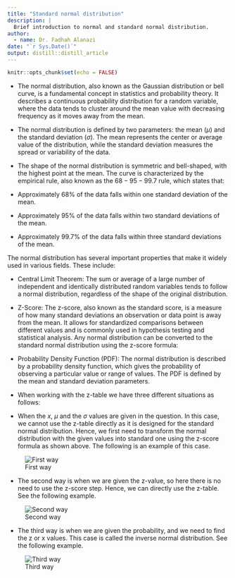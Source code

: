 ```yaml
---
title: "Standard normal distribution"
description: |
  Brief introduction to normal and standard normal distribution.
author:
  - name: Dr. Fadhah Alanazi 
date: "`r Sys.Date()`"
output: distill::distill_article
---
```


```r
knitr::opts_chunk$set(echo = FALSE)
```

- The normal distribution, also known as the Gaussian distribution or bell curve, is a fundamental concept in statistics and probability theory. It describes a continuous probability distribution for a random variable, where the data tends to cluster around the mean value with decreasing frequency as it moves away from the mean.

- The normal distribution is defined by two parameters: the mean ($\mu$) and the standard deviation ($\sigma$). 
The mean represents the center or average value of the distribution, while the standard deviation measures the spread or variability of the data.

- The shape of the normal distribution is symmetric and bell-shaped, with the highest point at the mean. The curve is characterized by the empirical rule, also known as the $68-95-99.7$ rule, which states that:

- Approximately $68\%$ of the data falls within one standard deviation of the mean.
- Approximately $95\%$ of the data falls within two standard deviations of the mean.
- Approximately $99.7\%$ of the data falls within three standard deviations of the mean.

The normal distribution has several important properties that make it widely used in various fields. These include:

- Central Limit Theorem: The sum or average of a large number of independent and identically distributed random variables tends to follow a normal distribution, regardless of the shape of the original distribution. 

- Z-Score: The z-score, also known as the standard score, is a measure of how many standard deviations an observation or data point is away from the mean. It allows for standardized comparisons between different values and is commonly used in hypothesis testing and statistical analysis. Any normal distribution can be converted to the standard normal distribution using the z-score formula:
\begin{equation}
z = \frac{x - \mu}{\sigma}
\end{equation}
- Probability Density Function (PDF): The normal distribution is described by a probability density function, which gives the probability of observing a particular value or range of values. The PDF is defined by the mean and standard deviation parameters.

- When working with the z-table we have three different situations as follows:

- When the $x$, $\mu$ and the $\sigma$ values are given in the question. In this case, we cannot use the z-table directly as 
it is designed for the standard normal distribution. Hence, we first need to transform the normal distribution with the given 
values into standard one using the z-score formula as shown above. The following is an example of this case. 

 ![First way](images/FirstWay.jpg)

- The second way is when we are given the z-value, so here there is no need to use the z-score step. Hence, we can 
directly use the z-table. See the following example. 

![Second way](images/SecondWay.jpg)

- The third way is when we are given the probability, and we need to find the z or x values. This case is called the inverse 
normal distribution. See the following example. 

![Third way](images/ThirdWay.jpg)
